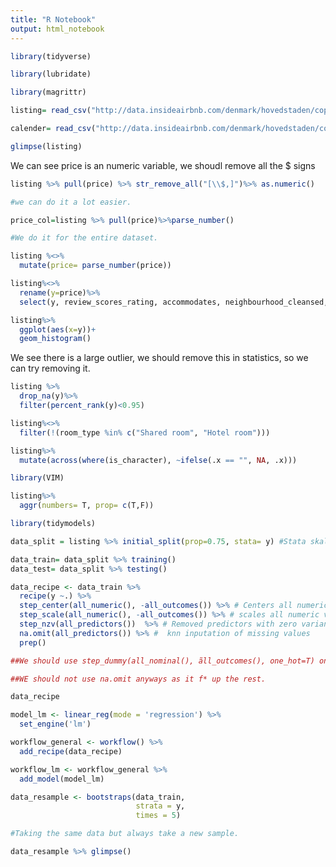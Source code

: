 ```yaml
---
title: "R Notebook"
output: html_notebook
---
```


```r
library(tidyverse)

library(lubridate)

library(magrittr)

```


```r
listing= read_csv("http://data.insideairbnb.com/denmark/hovedstaden/copenhagen/2021-07-20/data/listings.csv.gz")

calender= read_csv("http://data.insideairbnb.com/denmark/hovedstaden/copenhagen/2021-07-20/data/calendar.csv.gz")

```

```r
glimpse(listing)

```

We can see price is an numeric variable, we shoudl remove all the $ signs 

```r

listing %>% pull(price) %>% str_remove_all("[\\$,]")%>% as.numeric()

#we can do it a lot easier. 

price_col=listing %>% pull(price)%>%parse_number()

#We do it for the entire dataset. 

listing %<>%
  mutate(price= parse_number(price))

```




```r
listing%<>%
  rename(y=price)%>%
  select(y, review_scores_rating, accommodates, neighbourhood_cleansed, room_type, host_is_superhost, bedrooms, host_identity_verified, host_identity_verified)

listing%>%
  ggplot(aes(x=y))+
  geom_histogram()


```

We see there is a large outlier, we should remove this in statistics, so we can try removing it. 


```r
listing %>%
  drop_na(y)%>%
  filter(percent_rank(y)<0.95)
```

```r
listing%<>%
  filter(!(room_type %in% c("Shared room", "Hotel room")))
```

```r
listing%>%
  mutate(across(where(is_character), ~ifelse(.x == "", NA, .x)))
```


```r
library(VIM)

listing%>%
  aggr(numbers= T, prop= c(T,F))

```


```r
library(tidymodels)
```


```r
data_split = listing %>% initial_split(prop=0.75, stata= y) #Stata skal bruges hvis mit data ik er normal distributed so it chooses not biased values. 
```


```r
data_train= data_split %>% training()
data_test= data_split %>% testing()
```


```r
data_recipe <- data_train %>%
  recipe(y ~.) %>%
  step_center(all_numeric(), -all_outcomes()) %>% # Centers all numeric variables to mean = 0
  step_scale(all_numeric(), -all_outcomes()) %>% # scales all numeric variables to sd = 1
  step_nzv(all_predictors())  %>% # Removed predictors with zero variance
  na.omit(all_predictors()) %>% #  knn inputation of missing values
  prep()

##We should use step_dummy(all_nominal(), ãll_outcomes(), one_hot=T) one_hot= T betyder at den ik skal droppe en af dummy variablerne (for at undgå overforklaring som i økonometri)

##WE should not use na.omit anyways as it f* up the rest. 

```



```r
data_recipe

```


```r
model_lm <- linear_reg(mode = 'regression') %>%
  set_engine('lm') 
```


```r
workflow_general <- workflow() %>%
  add_recipe(data_recipe) 

workflow_lm <- workflow_general %>%
  add_model(model_lm)
```


```r
data_resample <- bootstraps(data_train, 
                            strata = y,
                            times = 5)

#Taking the same data but always take a new sample. 
```


```r
data_resample %>% glimpse() 
```

